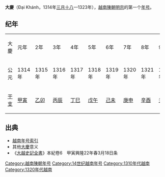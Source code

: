 {{Eranamebox|年号=大慶
|起讫时间= 1314年[[三月十八|三月十八]]—1323年
|政权= [[越南陳朝|越南陳朝]]
|帝王= 明宗[[陈奣|陈奣]]
|历时= 10年
|timeline=
|说明=
}}
'''大慶'''（Đại Khánh，1314年[[三月十八|三月十八]]—1323年），[[越南陳朝|越南陳朝]][[陳明宗|明宗]]的第一个[[年号|年号]]。

==纪年==
{| class="wikitable" style="background-color:#ffffff;text-align:center"
|- style="background-color:#cccccc;font-weight:bold"
|大慶||元年||2年||3年||4年||5年||6年||7年||8年||9年||10年
|-
|公元||1314年||1315年||1316年||1317年||1318年||1319年||1320年||1321年||1322年||1323年
|- 
|[[干支|干支]]||[[甲寅|甲寅]]||[[乙卯|乙卯]]||[[丙辰|丙辰]]||[[丁巳|丁巳]]||[[戊午|戊午]]||[[己未|己未]]||[[庚申|庚申]]||[[辛酉|辛酉]]||[[壬戌|壬戌]]||[[癸亥|癸亥]]
|}

==出典==
*[[越南年号索引|越南年号索引]]
*其他[[大慶|大慶]]意义
*《[[大越史記全書|大越史記全書]]》本紀卷6　甲寅興隆22年春3月18日条

{{年号|[[興隆_(陳英宗)|興隆]]|[[越南年号索引|越南陳朝年号]]|[[開泰_(陳明宗)|開泰]]}}
{{越南年號}}
[[Category:越南陳朝年号|Category:越南陳朝年号]]
[[Category:14世纪越南年号|Category:14世纪越南年号]]
[[Category:1310年代越南|Category:1310年代越南]]
[[Category:1320年代越南|Category:1320年代越南]]